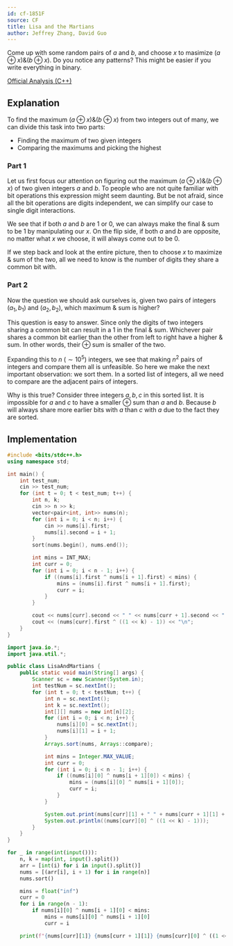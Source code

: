 ```yaml
---
id: cf-1851F
source: CF
title: Lisa and the Martians
author: Jeffrey Zhang, David Guo
---
```


<Spoiler title="Hint">

Come up with some random pairs of $a$ and $b$, and choose $x$ to masimize $(a \oplus x) \& (b \oplus x)$.
Do you notice any patterns?
This might be easier if you write everything in binary.

</Spoiler>

<Spoiler title="Solution">

[Official Analysis (C++)](https://codeforces.com/blog/entry/118667)

## Explanation

To find the maximum $(a \oplus x) \& (b \oplus x)$ from two integers out of many, we can divide this task into two parts:
- Finding the maximum of two given integers
- Comparing the maximums and picking the highest

### Part 1

Let us first focus our attention on figuring out the maximum $(a \oplus x) \& (b \oplus x)$ of two given integers $a$ and $b$. To people who are not quite familiar with bit operations this expression might seem daunting. But be not afraid, since all the bit operations are digits independent, we can simplify our case to single digit interactions.

We see that if both $a$ and $b$ are 1 or 0, we can always make the final $\&$ sum to be 1 by manipulating our $x$. On the flip side, if both $a$ and $b$ are opposite, no matter what $x$ we choose, it will always come out to be 0.

If we step back and look at the entire picture, then to choose $x$ to maximize $\&$ sum of the two, all we need to know is the number of digits they share a common bit with.

### Part 2

Now the question we should ask ourselves is, given two pairs of integers $(a_1, b_1)$ and $(a_2, b_2)$, which maximum $\&$ sum is higher?

This question is easy to answer. Since only the digits of two integers sharing a common bit can result in a 1 in the final $\&$ sum. Whichever pair shares a common bit earlier than the other from left to right have a higher $\&$ sum. In other words, their $\oplus$ sum is smaller of the two.

Expanding this to $n$ ($\sim 10^5$) integers, we see that making $n^2$ pairs of integers and compare them all is unfeasible. So here we make the next important observation: we sort them. In a sorted list of integers, all we need to compare are the adjacent pairs of integers.

Why is this true? Consider three integers $a, b, c$ in this sorted list. It is impossible for $a$ and $c$ to have a smaller $\oplus$ sum than $a$ and $b$. Because $b$ will always share more earlier bits with $a$ than $c$ with $a$ due to the fact they are sorted.

## Implementation

<LanguageSection>
<CPPSection>

```cpp
#include <bits/stdc++.h>
using namespace std;

int main() {
	int test_num;
	cin >> test_num;
	for (int t = 0; t < test_num; t++) {
		int n, k;
		cin >> n >> k;
		vector<pair<int, int>> nums(n);
		for (int i = 0; i < n; i++) {
			cin >> nums[i].first;
			nums[i].second = i + 1;
		}
		sort(nums.begin(), nums.end());

		int mins = INT_MAX;
		int curr = 0;
		for (int i = 0; i < n - 1; i++) {
			if ((nums[i].first ^ nums[i + 1].first) < mins) {
				mins = (nums[i].first ^ nums[i + 1].first);
				curr = i;
			}
		}

		cout << nums[curr].second << " " << nums[curr + 1].second << " ";
		cout << (nums[curr].first ^ ((1 << k) - 1)) << "\n";
	}
}
```

</CPPSection>
<JavaSection>

```java
import java.io.*;
import java.util.*;

public class LisaAndMartians {
	public static void main(String[] args) {
		Scanner sc = new Scanner(System.in);
		int testNum = sc.nextInt();
		for (int t = 0; t < testNum; t++) {
			int n = sc.nextInt();
			int k = sc.nextInt();
			int[][] nums = new int[n][2];
			for (int i = 0; i < n; i++) {
				nums[i][0] = sc.nextInt();
				nums[i][1] = i + 1;
			}
			Arrays.sort(nums, Arrays::compare);

			int mins = Integer.MAX_VALUE;
			int curr = 0;
			for (int i = 0; i < n - 1; i++) {
				if ((nums[i][0] ^ nums[i + 1][0]) < mins) {
					mins = (nums[i][0] ^ nums[i + 1][0]);
					curr = i;
				}
			}

			System.out.print(nums[curr][1] + " " + nums[curr + 1][1] + " ");
			System.out.println((nums[curr][0] ^ ((1 << k) - 1)));
		}
	}
}
```

</JavaSection>
<PySection>

```py
for _ in range(int(input())):
	n, k = map(int, input().split())
	arr = [int(i) for i in input().split()]
	nums = [(arr[i], i + 1) for i in range(n)]
	nums.sort()

	mins = float("inf")
	curr = 0
	for i in range(n - 1):
		if nums[i][0] ^ nums[i + 1][0] < mins:
			mins = nums[i][0] ^ nums[i + 1][0]
			curr = i

	print(f"{nums[curr][1]} {nums[curr + 1][1]} {nums[curr][0] ^ ((1 << k) - 1)}")
```

</PySection>
</LanguageSection>

</Spoiler>
